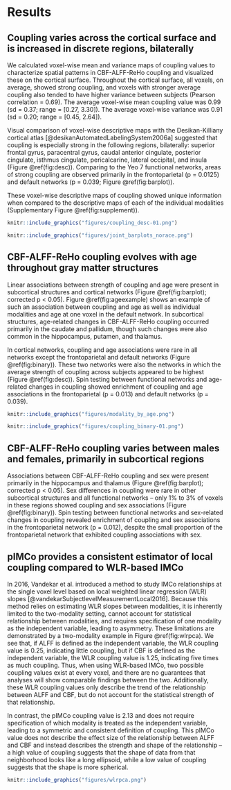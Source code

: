 # Results 

## Coupling varies across the cortical surface and is increased in discrete regions, bilaterally 
  We calculated voxel-wise mean and variance maps of coupling values to characterize spatial patterns in CBF-ALFF-ReHo coupling and visualized these on the cortical surface. Throughout the cortical surface, all voxels, on average, showed strong coupling, and voxels with stronger average coupling also tended to have higher variance between subjects (Pearson correlation = 0.69). The average voxel-wise mean coupling value was 0.99 (sd = 0.37; range = [0.27, 3.30]). The average voxel-wise variance was 0.91 (sd = 0.20; range = [0.45, 2.64]).
  
  Visual comparison of voxel-wise descriptive maps with the Desikan-Killiany cortical atlas [@desikanAutomatedLabelingSystem2006a] suggested that coupling is especially strong in the following regions, bilaterally: superior frontal gyrus, paracentral gyrus, caudal anterior cingulate, posterior cingulate, isthmus cingulate, pericalcarine, lateral occipital, and insula (Figure \@ref(fig:desc)). Comparing to the Yeo 7 functional networks, areas of strong coupling are observed primarily in the frontoparietal (p = 0.0125) and default networks (p = 0.039; Figure \@ref(fig:barplot)).

  These voxel-wise descriptive maps of coupling showed unique information when compared to the descriptive maps of each of the individual modalities (Supplementary Figure \@ref(fig:supplement)).
  
```r
knitr::include_graphics("figures/coupling_desc-01.png")
```
  
  
```r
knitr::include_graphics("figures/joint_barplots_norace.png")
```

## CBF-ALFF-ReHo coupling evolves with age throughout gray matter structures 
  Linear associations between strength of coupling and age were present in subcortical structures and cortical networks (Figure \@ref(fig:barplot); corrected p < 0.05). Figure \@ref(fig:ageexample) shows an example of such an association between coupling and age as well as individual modalities and age at one voxel in the default network. In subcortical structures, age-related changes in CBF-ALFF-ReHo coupling occurred primarily in the caudate and pallidum, though such changes were also common in the hippocampus, putamen, and thalamus.
  
  In cortical networks, coupling and age associations were rare in all networks except the frontoparietal and default networks (Figure \@ref(fig:binary)). These two networks were also the networks in which the average strength of coupling across subjects appeared to be highest (Figure \@ref(fig:desc)). Spin testing between functional networks and age-related changes in coupling showed enrichment of coupling and age associations in the frontoparietal (p = 0.013) and default networks (p = 0.039).
  
```r
knitr::include_graphics("figures/modality_by_age.png")
```

```r
knitr::include_graphics("figures/coupling_binary-01.png")
```

## CBF-ALFF-ReHo coupling varies between males and females, primarily in subcortical regions 
  Associations between CBF-ALFF-ReHo coupling and sex were present primarily in the hippocampus and thalamus (Figure \@ref(fig:barplot); corrected p < 0.05). Sex differences in coupling were rare in other subcortical structures and all functional networks -- only 1% to 3% of voxels in these regions showed coupling and sex associations (Figure \@ref(fig:binary)). Spin testing between functional networks and sex-related changes in coupling revealed enrichment of coupling and sex associations in the frontoparietal network (p = 0.012), despite the small proportion of the frontoparietal network that exhibited coupling associations with sex.

## pIMCo provides a consistent estimator of local coupling compared to WLR-based IMCo
   In 2016, Vandekar et al. introduced a method to study IMCo relationships at the single voxel level based on local weighted linear regression (WLR) slopes [@vandekarSubjectlevelMeasurementLocal2016]. Because this method relies on estimating WLR slopes between modalities, it is inherently limited to the two-modality setting, cannot account for statistical relationship between modalities, and requires specification of one modality as the independent variable, leading to asymmetry. These limitations are demonstrated by a two-modality example in Figure \@ref(fig:wlrpca). We see that, if ALFF is defined as the independent variable, the WLR coupling value is 0.25, indicating little coupling, but if CBF is defined as the independent variable, the WLR coupling value is 1.25, indicating five times as much coupling. Thus, when using WLR-based IMCo, two possible coupling values exist at every voxel, and there are no guarantees that analyses will show comparable findings between the two. Additionally, these WLR coupling values only describe the trend of the relationship between ALFF and CBF, but do not account for the statistical strength of that relationship.
   
   In contrast, the pIMCo coupling value is 2.13 and does not require specification of which modality is treated as the independent variable, leading to a symmetric and consistent definition of coupling. This pIMCo value does not describe the effect size of the relationship between ALFF and CBF and instead describes the strength and shape of the relationship -- a high value of coupling suggests that the shape of data from that neighborhood looks like a long ellipsoid, while a low value of coupling suggests that the shape is more spherical.
   
```r
knitr::include_graphics("figures/wlrpca.png")
```
